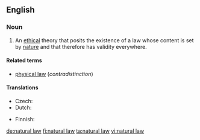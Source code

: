 ==English==
{{wikipedia}}

===Noun===
{{en-noun|-|sg=[[natural]] [[law]]}}

# {{philosophy}} An [[ethical]] theory that posits the existence of a law whose content is set by [[nature]] and that therefore has validity everywhere.

====Related terms====
* [[physical law]] (''contradistinction'')

====Translations====
{{trans-top|ethical theory}}
* Czech: {{t-|cs|přirozené právo|n}}
* Dutch: {{t-|nl|natuurrecht|n}}
{{trans-mid}}
* Finnish: {{t-|fi|luonnonoikeus}}
{{trans-bottom}}

[[de:natural law]]
[[fi:natural law]]
[[ta:natural law]]
[[vi:natural law]]